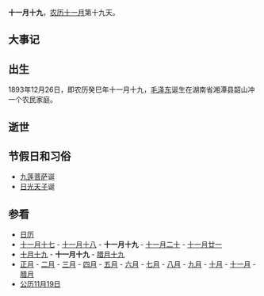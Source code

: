 {{Lunar11Calendar}}
'''十一月十九'''，[[农历|农历]][[十一月_(农历)|十一月]]第十九天。

==大事记==

==出生==
1893年12月26日，即农历癸巳年十一月十九，[[毛泽东|毛泽东]]诞生在湖南省湘潭县韶山冲一个农民家庭。

==逝世==

==节假日和习俗==
*[[孝定皇太后|九莲菩萨]]诞 
*[[日光天子|日光天子]]诞

==参看==
*[[历史上的今天|日历]]
*[[十一月十七|十一月十七]] - [[十一月十八|十一月十八]] - '''十一月十九''' - [[十一月二十|十一月二十]] - [[十一月廿一|十一月廿一]]
*[[十月十九|十月十九]] - '''十一月十九''' - [[腊月十九|腊月十九]]
*[[正月|正月]] - [[二月_(农历)|二月]] - [[三月_(农历)|三月]] - [[四月_(农历)|四月]] - [[五月_(农历)|五月]] - [[六月_(农历)|六月]] - [[七月_(农历)|七月]] - [[八月_(农历)|八月]] - [[九月_(农历)|九月]] - [[十月_(农历)|十月]] - [[十一月_(农历)|十一月]] - [[腊月|腊月]]
*[[公历|公历]][[11月19日|11月19日]]